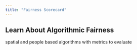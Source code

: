 ```yaml
---
title: "Fairness Scorecard"
---
```


## Learn About Algorithmic Fairness

spatial and people based algorithms with metrics to evaluate